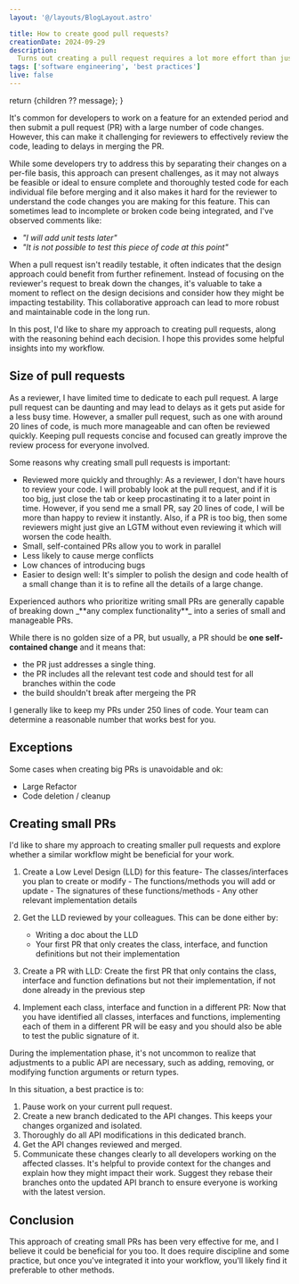 ```yaml
---
layout: '@/layouts/BlogLayout.astro'

title: How to create good pull requests?
creationDate: 2024-09-29
description:
  Turns out creating a pull request requires a lot more effort than just commiting your changes and uploading to a VCS.
tags: ['software engineering', 'best practices']
live: false
---
```



  return <span class="text-accent font-bold italic">{children ?? message}</span>;
}

It's common for developers to work on a feature for an extended period and then submit a pull request (PR) with a large
number of code changes. However, this can make it challenging for reviewers to effectively review the code, leading to
delays in merging the PR.

While some developers try to address this by separating their changes on a per-file basis, this approach can present
challenges, as it may not always be feasible or ideal to ensure complete and thoroughly tested code for each individual
file before merging and it also makes it hard for the reviewer to understand the code changes you are making for this
feature. This can sometimes lead to incomplete or broken code being integrated, and I've observed comments like:

- _"I will add unit tests later"_
- _"It is not possible to test this piece of code at this point"_

When a pull request isn't readily testable, it often indicates that the design approach could benefit from further
refinement. Instead of focusing on the reviewer's request to break down the changes, it's valuable to take a moment to
reflect on the design decisions and consider how they might be impacting testability. This collaborative approach can
lead to more robust and maintainable code in the long run.

In this post, I'd like to share my approach to creating pull requests, along with the reasoning behind each decision. I
hope this provides some helpful insights into my workflow.

## Size of pull requests

As a reviewer, I have limited time to dedicate to each pull request. A large pull request can be daunting and may lead
to delays as it gets put aside for a less busy time. However, a smaller pull request, such as one with around 20 lines
of code, is much more manageable and can often be reviewed quickly. Keeping pull requests concise and focused can
greatly improve the review process for everyone involved.

Some reasons why creating small pull requests is important:

- <ListItemTitle>Reviewed more quickly and throughly</ListItemTitle>: As a reviewer, I don't have hours to review your
  code. I will probably look at the pull request, and if it is too big, just close the tab or keep procastinating it to
  a later point in time. However, if you send me a small PR, say 20 lines of code, I will be more than happy to review
  it instantly. Also, if a PR is too big, then some reviewers might just give an LGTM without even reviewing it which
  will worsen the code health.
- <ListItemTitle>Small, self-contained PRs allow you to work in parallel</ListItemTitle>
- <ListItemTitle>Less likely to cause merge conflicts</ListItemTitle>
- <ListItemTitle>Low chances of introducing bugs</ListItemTitle>
- <ListItemTitle>Easier to design well</ListItemTitle>: It's simpler to polish the design and code health of a small
  change than it is to refine all the details of a large change.

<Note client:load>
  Experienced authors who prioritize writing small PRs are generally capable of breaking down _**any complex
  functionality**_ into a series of small and manageable PRs.
</Note>

<br />

While there is no golden size of a PR, but usually, a PR should be **one self-contained change** and it means that:

- the PR just addresses a single thing.
- the PR includes all the relevant test code and should test for all branches within the code
- the build shouldn't break after mergeing the PR

<Note client:load title="Tip" type="success">
  I generally like to keep my PRs under 250 lines of code. Your team can determine a reasonable number that works best
  for you.
</Note>

<br />

## Exceptions

Some cases when creating big PRs is unavoidable and ok:

- Large Refactor
- Code deletion / cleanup

## Creating small PRs

I'd like to share my approach to creating smaller pull requests and explore whether a similar workflow might be
beneficial for your work.

1. <ListItemTitle>Create a Low Level Design (LLD) for this feature</ListItemTitle>- The classes/interfaces you plan to
   create or modify - The functions/methods you will add or update - The signatures of these functions/methods - Any
   other relevant implementation details
1. <ListItemTitle>Get the LLD reviewed by your colleagues.</ListItemTitle> This can be done either by:

   - Writing a doc about the LLD
   - Your first PR that only creates the class, interface, and function definitions but not their implementation

1. <ListItemTitle>Create a PR with LLD</ListItemTitle>: Create the first PR that only contains the class, interface and
   function definations but not their implementation, if not done already in the previous step
1. <ListItemTitle>Implement each class, interface and function in a different PR</ListItemTitle>: Now that you have
   identified all classes, interfaces and functions, implementing each of them in a different PR will be easy and you
   should also be able to test the public signature of it.

During the implementation phase, it's not uncommon to realize that adjustments to a public API are necessary, such as
adding, removing, or modifying function arguments or return types.

In this situation, a best practice is to:

1. Pause work on your current pull request.
1. Create a new branch dedicated to the API changes. This keeps your changes organized and isolated.
1. Thoroughly do all API modifications in this dedicated branch.
1. Get the API changes reviewed and merged.
1. Communicate these changes clearly to all developers working on the affected classes. It's helpful to provide context
   for the changes and explain how they might impact their work. Suggest they rebase their branches onto the updated API
   branch to ensure everyone is working with the latest version.

## Conclusion

This approach of creating small PRs has been very effective for me, and I believe it could be beneficial for you too. It
does require discipline and some practice, but once you've integrated it into your workflow, you'll likely find it
preferable to other methods.
